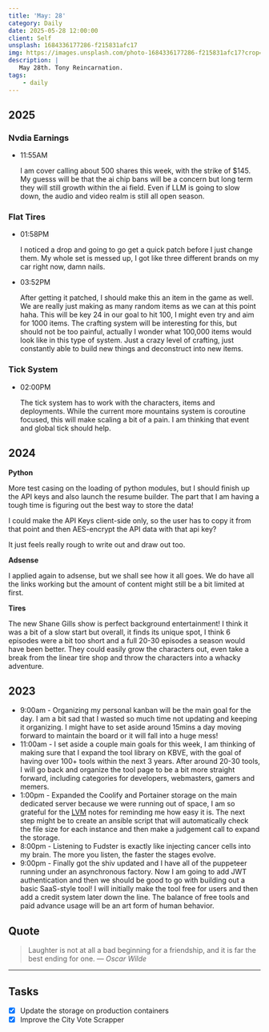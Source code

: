 ```yaml
---
title: 'May: 28'
category: Daily
date: 2025-05-28 12:00:00
client: Self
unsplash: 1684336177286-f215831afc17
img: https://images.unsplash.com/photo-1684336177286-f215831afc17?crop=entropy&cs=srgb&fm=jpg&ixid=MnwzNjM5Nzd8MHwxfHJhbmRvbXx8fHx8fHx8fDE2ODE3NDg2ODY&ixlib=rb-4.0.3&q=85
description: |
   May 28th. Tony Reincarnation.
tags:
    - daily
---
```


## 2025

### Nvdia Earnings

-   11:55AM

    I am cover calling about 500 shares this week, with the strike of $145.
    My guesss will be that the ai chip bans will be a concern but long term they will still growth within the ai field.
    Even if LLM is going to slow down, the audio and video realm is still all open season.

### Flat Tires

-   01:58PM

    I noticed a drop and going to go get a quick patch before I just change them.
    My whole set is messed up, I got like three different brands on my car right now, damn nails.

-   03:52PM

    After getting it patched, I should make this an item in the game as well.
    We are really just making as many random items as we can at this point haha.
    This will be key 24 in our goal to hit 100, I might even try and aim for 1000 items.
    The crafting system will be interesting for this, but should not be too painful, actually I wonder what 100,000 items would look like in this type of system.
    Just a crazy level of crafting, just constantly able to build new things and deconstruct into new items.

### Tick System

-   02:00PM

    The tick system has to work with the characters, items and deployments.
    While the current more mountains system is coroutine focused, this will make scaling a bit of a pain.
    I am thinking that event and global tick should help.
    


## 2024

**Python**

More test casing on the loading of python modules, but I should finish up the API keys and also launch the resume builder.
The part that I am having a tough time is figuring out the best way to store the data!

I could make the API Keys client-side only, so the user has to copy it from that point and then AES-encrypt the API data with that api key?

It just feels really rough to write out and draw out too.

**Adsense**

I applied again to adsense, but we shall see how it all goes.
We do have all the links working but the amount of content might still be a bit limited at first.

**Tires**

The new Shane Gills show is perfect background entertainment!
I think it was a bit of a slow start but overall, it finds its unique spot, I think 6 episodes were a bit too short and a full 20-30 episodes a season would have been better.
They could easily grow the characters out, even take a break from the linear tire shop and throw the characters into a whacky adventure.

## 2023

- 9:00am - Organizing my personal kanban will be the main goal for the day. I am a bit sad that I wasted so much time not updating and keeping it organizing. I might have to set aside around 15mins a day moving forward to maintain the board or it will fall into a huge mess!
- 11:00am - I set aside a couple main goals for this week, I am thinking of making sure that I expand the tool library on KBVE, with the goal of having over 100+ tools within the next 3 years. After around 20-30 tools, I will go back and organize the tool page to be a bit more straight forward, including categories for developers, webmasters, gamers and memers.
- 1:00pm - Expanded the Coolify and Portainer storage on the main dedicated server because we were running out of space, I am so grateful for the [LVM](https://kbve.com/application/lvm) notes for reminding me how easy it is. The next step might be to create an ansible script that will automatically check the file size for each instance and then make a judgement call to expand the storage. 
- 8:00pm - Listening to Fudster is exactly like injecting cancer cells into my brain. The more you listen, the faster the stages evolve. 
- 9:00pm - Finally got the shiv updated and I have all of the puppeteer running under an asynchronous factory. Now I am going to add JWT authentication and then we should be good to go with building out a basic SaaS-style tool! I will initially make the tool free for users and then add a credit system later down the line. The balance of free tools and paid advance usage will be an art form of human behavior. 

## Quote

> Laughter is not at all a bad beginning for a friendship, and it is far the best ending for one.
> — <cite>Oscar Wilde</cite>

---

## Tasks

- [x] Update the storage on production containers
- [x] Improve the City Vote Scrapper